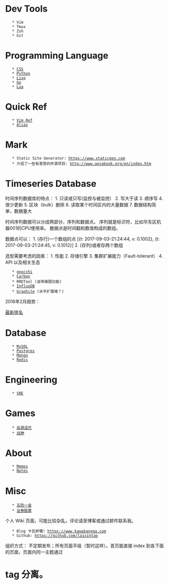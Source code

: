 = Dev Tools =
    * Vim
    * Tmux
    * Zsh
    * Git

= Programming Language =
    * [[CSS]]
    * [[Python]]
    * [[Lisp]]
    * [[Go]]
    * [[Lua]]

= Quick Ref =
    * [[Vim Ref]]
    * [[Alias]]

= Mark =
    * Static Site Generator: https://www.staticgen.com
    * 介绍了一些有意思的开源项目: http://www.aosabook.org/en/index.htm

= Timeseries Database =

时间序列数据库的特点：
1. 只读或只写(监控与被监控）
2. 写大于读
3. 顺序写
4. 很少更新
5. 区块（bulk）删除
6. 读取某个时间区内的大量数据
7. 数据结构简单，数据量大

时间序列数据可以分成两部分，序列和数据点。 序列就是标识符，比如华东区机器001的CPU使用率。 数据点是时间戳和数值构成的数组。

数据点可以：
1. (存行)一个数组的点 [{t: 2017-09-03-21:24:44, v: 0.1002}, {t: 2017-09-03-21:24:45, v: 0.1012}]
2. (存列)或者存两个数组

选型需要考虑的因素：
1. 性能
2. 存储引擎
3. 集群扩展能力（Fault-tolerant）
4. API 以及相关生态

    * [[https://github.com/gnocchixyz/gnocchi|gnocchi]]
    * [[https://github.com/graphite-project/carbon|Carbon]]
    * RRDTool (自带画图功能)
    * [[InfluxDB]]
    * [[Graphite]] (水平扩展难？)

2016年2月趋势：
{{http://liubin.org/images/2016/02/tsdb-series/tsdb-ranking.png}}

[[https://db-engines.com/en/ranking/time+series+dbms|最新排名]]
= Database =
    * [[MySQL]]
    * [[Postgres]]
    * [[Mongo]]
    * [[Redis]]

= Engineering =
    * [[SRE]]
= Games =
    * [[血源诅咒]]
    * [[战神]]

= About =
    * [[Memos]]
    * [[Notes]]
= Misc =
    * [[五险一金]]
    * [[证券股票]]

个人 Wiki 页面，可能比较杂乱。评论请至博客或通过邮件联系我。
    * Blog 卡瓦邦噶! https://www.kawabangga.com
    * Github: https://github.com/laixintao

组织方式：
不定期发布；所有页面平级（暂时这样）。首页能直接 index 到各下面的页面，页面内同一主题通过 <h1> tag 分离。
